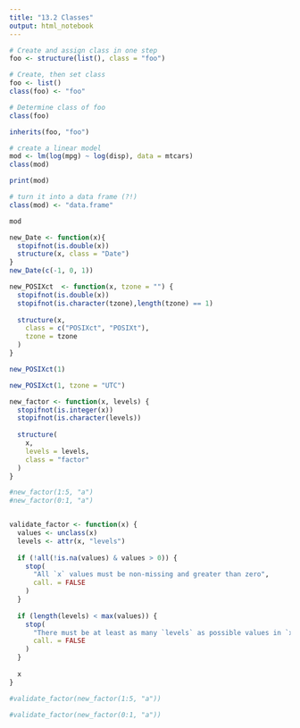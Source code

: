 ```yaml
---
title: "13.2 Classes"
output: html_notebook
---
```

 
 
```r
# Create and assign class in one step
foo <- structure(list(), class = "foo")

# Create, then set class
foo <- list()
class(foo) <- "foo"

# Determine class of foo
class(foo)

inherits(foo, "foo")
```
```r
# create a linear model
mod <- lm(log(mpg) ~ log(disp), data = mtcars)
class(mod)

print(mod)

# turn it into a data frame (?!)
class(mod) <- "data.frame"

mod

```

```r
new_Date <- function(x){
  stopifnot(is.double(x))
  structure(x, class = "Date")
}
new_Date(c(-1, 0, 1))

new_POSIXct  <- function(x, tzone = "") {
  stopifnot(is.double(x))
  stopifnot(is.character(tzone),length(tzone) == 1)
  
  structure(x,
    class = c("POSIXct", "POSIXt"),
    tzone = tzone
  )
}

new_POSIXct(1)

new_POSIXct(1, tzone = "UTC")
```

```r
new_factor <- function(x, levels) {
  stopifnot(is.integer(x))
  stopifnot(is.character(levels))
  
  structure(
    x,
    levels = levels,
    class = "factor"
  )
}

#new_factor(1:5, "a")
#new_factor(0:1, "a")


validate_factor <- function(x) {
  values <- unclass(x)
  levels <- attr(x, "levels")
  
  if (!all(!is.na(values) & values > 0)) {
    stop(
      "All `x` values must be non-missing and greater than zero",
      call. = FALSE
    )
  }
  
  if (length(levels) < max(values)) {
    stop(
      "There must be at least as many `levels` as possible values in `x`",
      call. = FALSE
    )
  }
  
  x
}

#validate_factor(new_factor(1:5, "a"))

#validate_factor(new_factor(0:1, "a"))

```



